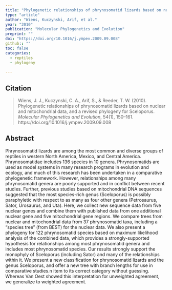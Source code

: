 ```yaml
---
title: "Phylogenetic relationships of phrynosomatid lizards based on nuclear and mitochondrial data, and a revised phylogeny for <em>Sceloporus</em>"
type: "article"
author: "Wiens, Kuczynski, Arif, et al."
year: "2010"
publication: "Molecular Phylogenetics and Evolution"
preprint: ""
doi: "https://doi.org/10.1016/j.ympev.2009.09.008"
github:: ""
toc: false
categories:
  - reptiles
  - phylogeny
  
---
```


## Citation

> Wiens, J. J., Kuczynski, C. A., Arif, S., & Reeder, T. W. (2010). Phylogenetic relationships of phrynosomatid lizards based on nuclear and mitochondrial data, and a revised phylogeny for Sceloporus. *Molecular Phylogenetics and Evolution*, 54(1), 150–161. https://doi.org/10.1016/j.ympev.2009.09.008


## Abstract

Phrynosomatid lizards are among the most common and diverse groups of reptiles in western North America, Mexico, and Central America. Phrynosomatidae includes 136 species in 10 genera. Phrynosomatids are used as model systems in many research programs in evolution and ecology, and much of this research has been undertaken in a comparative phylogenetic framework. However, relationships among many phrynosomatid genera are poorly supported and in conflict between recent studies. Further, previous studies based on mitochondrial DNA sequences suggested that the most species-rich genus (Sceloporus) is possibly paraphyletic with respect to as many as four other genera (Petrosaurus, Sator, Urosaurus, and Uta). Here, we collect new sequence data from five nuclear genes and combine them with published data from one additional nuclear gene and five mitochondrial gene regions. We compare trees from nuclear and mitochondrial data from 37 phrynosomatid taxa, including a “species tree” (from BEST) for the nuclear data. We also present a phylogeny for 122 phrynosomatid species based on maximum likelihood analysis of the combined data, which provides a strongly-supported hypothesis for relationships among most phrynosomatid genera and includes most phrynosomatid species. Our results strongly support the monophyly of Sceloporus (including Sator) and many of the relationships within it. We present a new classification for phrynosomatid lizards and the genus Sceloporus, and offer a new tree with branch lengths for use in comparative studies.n item to its correct category without guessing. Whereas Van Oest showed this interpretation for unweighted agreement, we generalize to weighted agreement. 

